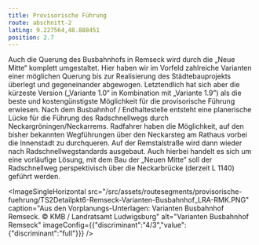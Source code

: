 ```yaml
---
title: Provisorische Führung
route: abschnitt-2
latLng: 9.227564,48.888451
position: 2.7
---
```

Auch die Querung des Busbahnhofs in Remseck wird durch die „Neue Mitte“ komplett umgestaltet. Hier haben wir im Vorfeld zahlreiche Varianten einer möglichen Querung bis zur Realisierung des Städtebauprojekts überlegt und gegeneinander abgewogen. Letztendlich hat sich aber die kürzeste Version („Variante 1.0“ in Kombination mit „Variante 1.9”) als die beste und kostengünstigste Möglichkeit für die provisorische Führung erwiesen. Nach dem Busbahnhof / Endhaltestelle entsteht eine planerische Lücke für die Führung des Radschnellwegs durch Neckargröningen/Neckarrems. Radfahrer haben die Möglichkeit, auf den bisher bekannten Wegführungen über den Neckarsteg am Rathaus vorbei die Innenstadt zu durchqueren. Auf der Remstalstraße wird dann wieder nach Radschnellwegstandards ausgebaut. Auch hierbei handelt es sich um eine vorläufige Lösung, mit dem Bau der „Neuen Mitte“ soll der Radschnellweg perspektivisch über die Neckarbrücke (derzeit L 1140) geführt werden.

<ImageSingleHorizontal src="/src/assets/routesegments/provisorische-fuehrung/TS2Detailpkt6-Remseck-Varianten-Busbahnhof_LRA-RMK.PNG" caption="Aus den Vorplanungs-Unterlagen: Varianten Busbahnhof Remseck. © KMB / Landratsamt Ludwigsburg" alt="Varianten Busbahnhof Remseck" imageConfig={{"discriminant":"4/3","value":{"discriminant":"full"}}} />
